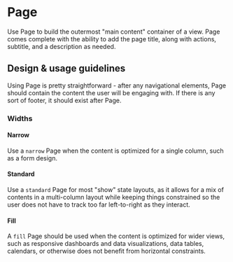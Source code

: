 
# Page

<Meta title="Components/Layouts and Structure/Page/Docs" component={Page} />

Use Page to build the outermost "main content" container of a view. Page comes
complete with the ability to add the page title, along with actions, subtitle,
and a description as needed.

## Design & usage guidelines

Using Page is pretty straightforward - after any navigational elements, Page
should contain the content the user will be engaging with. If there is any sort
of footer, it should exist after Page.

### Widths

#### Narrow

Use a `narrow` Page when the content is optimized for a single column, such as a
form design.

#### Standard

Use a `standard` Page for most "show" state layouts, as it allows for a mix of
contents in a multi-column layout while keeping things constrained so the user
does not have to track too far left-to-right as they interact.

#### Fill

A `fill` Page should be used when the content is optimized for wider views, such
as responsive dashboards and data visualizations, data tables, calendars, or
otherwise does not benefit from horizontal constraints.
